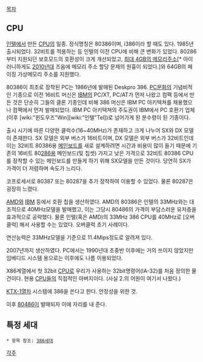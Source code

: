 [[목차]]

== CPU ==
[[인텔]]에서 만든 [[CPU]]의 일종. 정식명칭은 80386이며, i386이라 할 때도 있다. 1985년 출시되었다. 32비트를 적용하는 등 인텔의 이전 CPU에 비해 큰 변화가 있었다. 80286부터 지원되던 보호모드의 호환성이 크게 개선되었고, [[RAM/주소할당 문제|최대 4GB의 메모리주소]][* 아이러니하게도 [[2010년대]] 즈음에 메모리 주소 할당 문제의 원흉이 되었다.]와 64GB의 페이징 가상메모리 주소를 지원했다. 

80386이 최초로 장착된 PC는 1986년에 발매된 Deskpro 386. [[PC]]문화의 기념비적인 기종으로 이전 16비트 머신은 [[IBM]]의 PC/XT, PC/AT가 먼저 나왔고 컴팩 등에서 만든 것은 단순히 그들의 클론 기종인데 비해 386 머신은 IBM PC 아키텍쳐를 채용했으나 컴팩에서 먼저 발매되었다. IBM PC 아키텍쳐의 주도권이 IBM에서 PC 호환기 업체(이후 [wiki:"윈도우즈"Win][wiki:"인텔"Tel])로 넘어가게 된 분수령이 된 기종이다.

출시 시기에 따른 다양한 클럭수(16~40MHz)가 존재하고 크게 나누어 SX와 DX 모델이 존재한다. SX 모델은 외부 버스가 16비트이며, DX 모델은 외부 버스가 32비트인데 이는 32비트 80386용 [[메인보드]]를 새로 설계하려면 시간과 비용이 많이 들기 때문에 기존의 16비트 80[[286]]용 메인보드(및 칩셋) 가지고 낮은 가격으로 32비트 80386 CPU를 장착할 수 있는 메인보드를 만들게 하기 위해 SX모델을 만든 것이다. 당연히 SX가 가격이 더 저렴하며 속도가 느리다.

코프로세서로 80387 또는 80287을 추가 장착하여 이용할 수 있었다. 물론 80287은 굉장히 느렸다.

[[AMD]]와 [[IBM]] 등에서 호환 칩을 생산하였다. AMD의 80386은 인텔의 33MHz와는 대조적으로 40MHz모델을 발매했고, 이는 그당시 80486의 가격이 부담스러운 유저층을 효과적으로 공략했다. 물론 인텔(혹은 AMD)의 33MHz 386 CPU를 40MHz로 [오버클럭] 해서 사용할 수는 있었다. 오버클럭 초기 사례이다.

연산능력은 33MHz모델을 기준으로 11.4Mips정도로 알려져 있다.

2007년까지 생산하였다. PC에서는 1990년대 초중반 이후에는 거의 쓰이지 않았지만 임베디드 시스템 용으로는 이후에도 나름 이용되었다.

X86계열에서 첫 32bit [[CPU]]로 우리가 사용하는 32bit명령어(IA-32)를 처음 정의한 물건이다. 현용 [[CPU]]들의 직접적인 아버지이다. (사실 2.의 어원이 여기서 나왔다.)

[[KTX-1]]열차 시스템에 386을 쓴다고 한다. 안정성을 위한 것.

이후 [[80486]]이 발매되자 이에 자리를 내 준다.
== 특정 세대 ==
 * 항목 참조: [[386세대]]

[[각주]]
